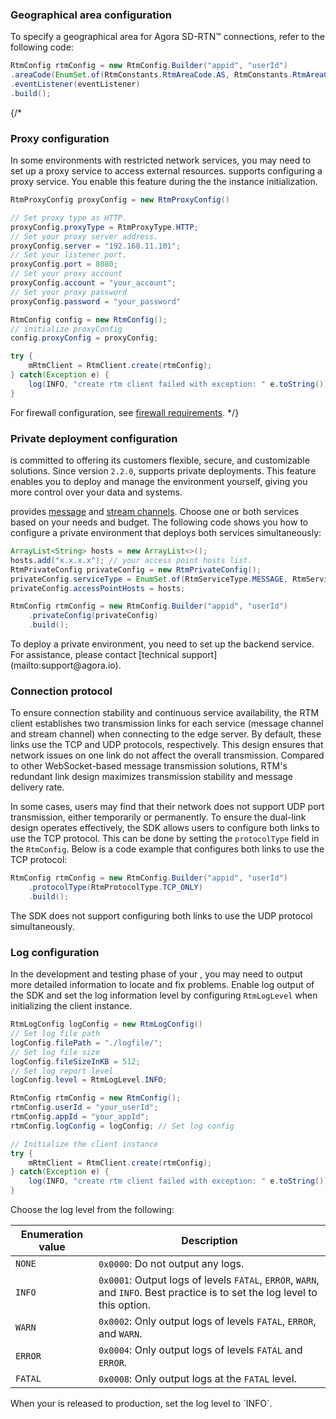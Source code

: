<PlatformWrapper platform="android">

### Geographical area configuration

To specify a geographical area for Agora SD-RTN™ connections, refer to the following code:

```java
RtmConfig rtmConfig = new RtmConfig.Builder("appid", "userId")
.areaCode(EnumSet.of(RtmConstants.RtmAreaCode.AS, RtmConstants.RtmAreaCode.CN))
.eventListener(eventListener)
.build();
```

{/* 
### Proxy configuration

In some environments with restricted network services, you may need to set up a proxy service to access external resources. <Vg k="SIG" /> supports configuring a proxy service. You enable this feature during the the <Vg k="SIG" /> instance initialization.

```java
RtmProxyConfig proxyConfig = new RtmProxyConfig()

// Set proxy type as HTTP.
proxyConfig.proxyType = RtmProxyType.HTTP;
// Set your proxy server address.
proxyConfig.server = "192.168.11.101";
// Set your listener port.
proxyConfig.port = 8080;
// Set your proxy account
proxyConfig.account = "your_account";
// Set your proxy password
proxyConfig.password = "your_password"

RtmConfig config = new RtmConfig();
// initialize proxyConfig
config.proxyConfig = proxyConfig;

try {
    mRtmClient = RtmClient.create(rtmConfig);
} catch(Exception e) {
    log(INFO, "create rtm client failed with exception: " e.toString());
}
```

For firewall configuration, see [firewall requirements](../reference/firewall).
*/}

### Private deployment configuration

<Vg k="COMPANY" /> is committed to offering its customers flexible, secure, and customizable solutions. Since version `2.2.0`, <Vg k="SIG" /> supports private deployments. This feature enables you to deploy and manage the <Vg k="SIG" /> environment yourself, giving you more control over your data and systems. 

<Vg k="SIG" /> provides [message](../core-functionality/message-channel) and [stream channels](../core-functionality/stream-channel). Choose one or both services based on your needs and budget. The following code shows you how to configure a private environment that deploys both services simultaneously:

```java
ArrayList<String> hosts = new ArrayList<>();
hosts.add("x.x.x.x"); // your access point hosts list.
RtmPrivateConfig privateConfig = new RtmPrivateConfig();
privateConfig.serviceType = EnumSet.of(RtmServiceType.MESSAGE, RtmServiceType.STREAMING);
privateConfig.accessPointHosts = hosts;

RtmConfig rtmConfig = new RtmConfig.Builder("appid", "userId")
    .privateConfig(privateConfig)
    .build();
```

<Admonition type="info">
To deploy a private environment, you need to set up the backend service. For assistance, please contact [technical support](mailto:support@agora.io). 
</Admonition>

### Connection protocol

To ensure connection stability and continuous service availability, the RTM client establishes two transmission links for each service (message channel and stream channel) when connecting to the edge server. By default, these links use the TCP and UDP protocols, respectively. This design ensures that network issues on one link do not affect the overall transmission. Compared to other WebSocket-based message transmission solutions, RTM's redundant link design maximizes transmission stability and message delivery rate.

In some cases, users may find that their network does not support UDP port transmission, either temporarily or permanently. To ensure the dual-link design operates effectively, the SDK allows users to configure both links to use the TCP protocol. This can be done by setting the `protocolType` field in the `RtmConfig`. Below is a code example that configures both links to use the TCP protocol:

```java
RtmConfig rtmConfig = new RtmConfig.Builder("appid", "userId")
    .protocolType(RtmProtocolType.TCP_ONLY)
    .build();
```

<Admonition type="info" title="Info">
The SDK does not support configuring both links to use the UDP protocol simultaneously.
</Admonition>

### Log configuration

In the development and testing phase of your <Vpl k="CLIENT" />, you may need to output more detailed information to locate and fix problems. Enable log output of the SDK and set the log information level by configuring `RtmLogLevel` when initializing the <Vg k="SIG" /> client instance. 

```java
RtmLogConfig logConfig = new RtmLogConfig()
// Set log file path
logConfig.filePath = "./logfile/";
// Set log file size
logConfig.fileSizeInKB = 512;
// Set log report level
logConfig.level = RtmLogLevel.INFO;

RtmConfig rtmConfig = new RtmConfig();
rtmConfig.userId = "your_userId";
rtmConfig.appId = "your_appId";
rtmConfig.logConfig = logConfig; // Set log config

// Initialize the client instance
try {
    mRtmClient = RtmClient.create(rtmConfig);
} catch(Exception e) {
    log(INFO, "create rtm client failed with exception: " e.toString());
}
```

Choose the log level from the following: 

| Enumeration value | Description   |
|----------|------------------------|
| `NONE`      | `0x0000`: Do not output any logs.    |
| `INFO`      | `0x0001`: Output logs of levels `FATAL`, `ERROR`, `WARN`, and `INFO`. Best practice is to set the log level to this option. |
| `WARN`      | `0x0002`: Only output logs of levels `FATAL`, `ERROR`, and `WARN`.  |
| `ERROR`     | `0x0004`: Only output logs of levels `FATAL` and `ERROR`. |
| `FATAL`     | `0x0008`: Only output logs at the `FATAL` level.   |

<Admonition type="info" info="info">
When your <Vpl k="CLIENT" /> is released to production, set the log level to `INFO`.
</Admonition>

</PlatformWrapper>
